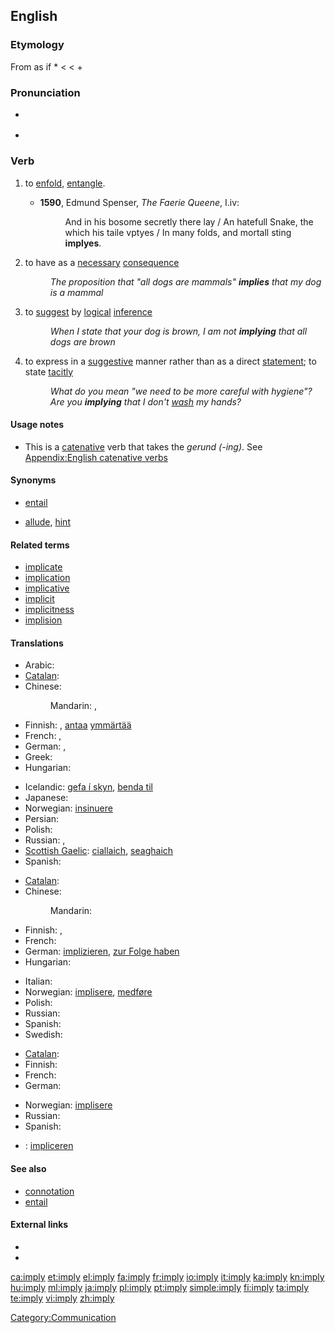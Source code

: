 ==English==

===Etymology===
From {{etyl|fro}} as if *{{term||emplier}} < {{etyl|la}} {{term|implicare||to infold, involve}} < {{term|in||in}} + {{term|plicare||to fold}}

===Pronunciation===
*{{a|UK}} {{IPA|/ɪmˈplʌɪ/}}
* {{audio|en-us-imply.ogg|Audio (US)}}
*: {{rhymes|aɪ}}

===Verb===
{{en-verb|impl|i|ed}}

# {{obsolete}} to [[enfold]], [[entangle]].
#*'''1590''', Edmund Spenser, ''The Faerie Queene'', I.iv:
#*:And in his bosome secretly there lay / An hatefull Snake, the which his taile vptyes / In many folds, and mortall sting '''implyes'''.
# {{transitive|of a proposition}} to have as a [[necessary]] [[consequence]]
#: ''The proposition that "all dogs are mammals" '''implies''' that my dog is a mammal''
# {{transitive|of a person}} to [[suggest]] by [[logical]] [[inference]]
#: ''When I state that your dog is brown, I am not '''implying''' that all dogs are brown''
# {{transitive|of a person or proposition}} to express in a [[suggestive]] manner rather than as a direct [[statement]]; to state [[tacitly]]
#: ''What do you mean "we need to be more careful with hygiene"?  Are you '''implying''' that I don't [[wash]] my hands?''

====Usage notes====
* This is a [[catenative]] verb that takes the ''gerund (-ing)''. See [[Appendix:English catenative verbs]]

====Synonyms====
* {{sense|to have as a necessary consequence}} [[entail]]
* {{sense|express in a suggestive manner}} [[allude]], [[hint]]

====Related terms====
* [[implicate]]
* [[implication]]
* [[implicative]]
* [[implicit]]
* [[implicitness]]
* [[implision]]

====Translations====
{{trans-top|express suggestively}}
* Arabic: {{t|ar|انطوى|tr=inTawa}}
* [[Catalan]]: {{t+|ca|insinuar}}
* Chinese:
*: Mandarin: {{t|zh|暗示|tr=ànshì|sc=Hani}},  {{t|zh|暗指|tr=ànzhǐ|sc=Hani}}
* Finnish: {{t|fi|vihjata}}, [[antaa]] [[ymmärtää]]
* French: {{t+|fr|insinuer}}, {{t+|fr|sous-entendre}}
* German: {{t+|de|bedeuten}}, {{t+|de|implizieren}}
* Greek: {{t+|el|υπονοώ|tr=yponoo}}
* Hungarian: {{t|hu|sugall}}
{{trans-mid}}
* Icelandic: [[gefa í skyn]], [[benda til]]
* Japanese: {{t+|ja|ほのめかす|tr=honomekasu}}
* Norwegian: [[insinuere]]
* Persian: {{t|fa|به طور ضمنی اشاره کردن|xs=Persian}}
* Polish: {{t|pl|sugerować}}
* Russian: {{t|ru|намекать|tr=namekát'}} {{impf}}, {{t|ru|намекнуть|tr=nameknút'}} {{pf}}
* [[Scottish Gaelic]]: [[ciallaich]], [[seaghaich]]
* Spanish: {{t-|es|insinuar}}
{{trans-bottom}}

{{trans-top|have as a consequence}}
* [[Catalan]]: {{t+|ca|implicar}}
* Chinese:
*: Mandarin: {{t|zh|意味着|tr=yìwèizhe|sc=Hani}}
* Finnish: {{t+|fi|merkitä}}, {{t+|fi|edellyttää}}
* French: {{t+|fr|impliquer}}
* German: [[implizieren]], [[zur Folge haben]]
* Hungarian: {{t|hu|maga után von}}
{{trans-mid}}
* Italian: {{t+|it|implicare}}
* Norwegian: [[implisere]], [[medføre]]
* Polish: {{t|pl|pociągać (za sobą)}}
* Russian: {{t|ru|предполагать|tr=predpolagát'}} {{impf}}
* Spanish: {{t-|es|implicar}}
* Swedish: {{t+|sv|implicera}}
{{trans-bottom}}

{{trans-top|suggest a logical inference}}
* [[Catalan]]: {{t+|ca|implicar}}
* Finnish: {{t-|fi|implikoida}}
* French: {{t+|fr|impliquer}}
* German: {{t+|de|implizieren}}
{{trans-mid}}
* Norwegian: [[implisere]]
* Russian: {{t|ru|подразумевать|tr=podrazumevát'}} {{impf}}
* Spanish: {{t-|es|implicar}}
{{trans-bottom}}

{{checktrans-top}}
* {{ttbc|Dutch}}: [[impliceren]]
{{checktrans-mid}}
{{checktrans-bottom}}

====See also====
* [[connotation]]
* [[entail]]

====External links====
* {{R:Webster 1913}}
* {{R:Century 1911}}

[[Category:Communication]]

[[ca:imply]]
[[et:imply]]
[[el:imply]]
[[fa:imply]]
[[fr:imply]]
[[io:imply]]
[[it:imply]]
[[ka:imply]]
[[kn:imply]]
[[hu:imply]]
[[ml:imply]]
[[ja:imply]]
[[pl:imply]]
[[pt:imply]]
[[simple:imply]]
[[fi:imply]]
[[ta:imply]]
[[te:imply]]
[[vi:imply]]
[[zh:imply]]